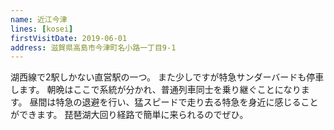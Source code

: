 ```yaml
---
name: 近江今津
lines: [kosei]
firstVisitDate: 2019-06-01
address: 滋賀県高島市今津町名小路一丁目9-1
---
```



湖西線で2駅しかない直営駅の一つ。
また少しですが特急サンダーバードも停車します。
朝晩はここで系統が分かれ、普通列車同士を乗り継ぐことになります。
昼間は特急の退避を行い、猛スピードで走り去る特急を身近に感じることができます。
琵琶湖大回り経路で簡単に来られるのでぜひ。
